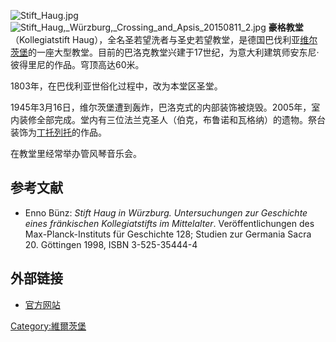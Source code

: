 [[Image:Stift_Haug.jpg|thumb]]
[[File:Stift_Haug,_Würzburg,_Crossing_and_Apsis_20150811_2.jpg|thumb]]
'''豪格教堂'''（Kollegiatstift Haug），全名圣若望洗者与圣史若望教堂，是德国巴伐利亚[[维尔茨堡|维尔茨堡]]的一座大型教堂。目前的巴洛克教堂兴建于17世纪，为意大利建筑师安东尼·彼得里尼的作品。穹顶高达60米。 
 
1803年，在巴伐利亚世俗化过程中，改为本堂区圣堂。 

1945年3月16日，维尔茨堡遭到轰炸，巴洛克式的内部装饰被烧毁。2005年，室内装修全部完成。堂内有三位法兰克圣人（伯克，布鲁诺和瓦格纳）的遗物。祭台装饰为[[丁托列托|丁托列托]]的作品。 

在教堂里经常举办管风琴音乐会。 

== 参考文献 ==
* Enno Bünz: ''Stift Haug in Würzburg. Untersuchungen zur Geschichte eines fränkischen Kollegiatstifts im Mittelalter''. Veröffentlichungen des Max-Planck-Instituts für Geschichte 128; Studien zur Germania Sacra 20.  Göttingen 1998, ISBN 3-525-35444-4

== 外部链接 ==
* [http://www.stift-haug.de 官方网站]{{Dead link|date=2020年7月 |bot=InternetArchiveBot |fix-attempted=yes }} 
{{commonscat|Stift Haug Würzburg}}
{{DEFAULTSORT:Wurzburg, Haug}}
[[Category:維爾茨堡|Category:維爾茨堡]]